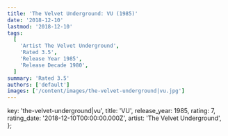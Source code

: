 ```yaml
---
title: 'The Velvet Underground: VU (1985)'
date: '2018-12-10'
lastmod: '2018-12-10'
tags:
  [
    'Artist The Velvet Underground',
    'Rated 3.5',
    'Release Year 1985',
    'Release Decade 1980',
  ]
summary: 'Rated 3.5'
authors: ['default']
images: ['/content/images/the-velvet-underground|vu.jpg']
---
```


  key: 'the-velvet-underground|vu',
  title: 'VU',
  release_year: 1985,
  rating: 7,
  rating_date: '2018-12-10T00:00:00.000Z',
  artist: 'The Velvet Underground',
};

<MusicRating data={data} />
